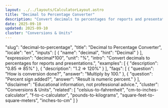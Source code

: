 ```yaml
---
layout: ../../layouts/CalculatorLayout.astro
title: "Decimal to Percentage Converter"
description: "Convert decimals to percentages for reports and presentations."
date: 2025-09-10
updated: 2025-09-10
cluster: "Conversions & Units"
---
```


  "slug": "decimal-to-percentage",
  "title": "Decimal to Percentage Converter",
  "locale": "en",
  "inputs": [
    {
      "name": "decimal",
      "hint": "Decimal"
    }
  ],
  "expression": "decimal*100",
  "unit": "%",
  "intro": "Convert decimals to percentages for reports and presentations.",
  "examples": [
    {
      "description": "0.85 ⇒ 85%"
    },
    {
      "description": "1.2 ⇒ 120%"
    }
  ],
  "faqs": [
    {
      "question": "How is conversion done?",
      "answer": "Multiply by 100."
    },
    {
      "question": "Percent sign added?",
      "answer": "Result is numeric percent."
    }
  ],
  "disclaimer": "Educational information, not professional advice.",
  "cluster": "Conversions & Units",
  "related": [
    "celsius-to-fahrenheit",
    "cm-to-inches-calculator",
    "f-to-c-calculator",
    "pounds-to-kilograms",
    "square-feet-to-square-meters",
    "inches-to-cm"
  ]
}

<Calculator schema={schema} />
